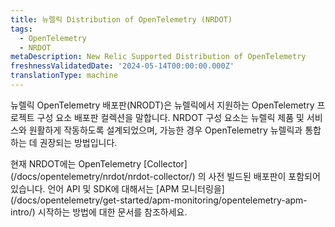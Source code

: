 ```yaml
---
title: 뉴렐릭 Distribution of OpenTelemetry (NRDOT)
tags:
  - OpenTelemetry
  - NRDOT
metaDescription: New Relic Supported Distribution of OpenTelemetry
freshnessValidatedDate: '2024-05-14T00:00:00.000Z'
translationType: machine
---
```


뉴렐릭 OpenTelemetry 배포판(NRODT)은 뉴렐릭에서 지원하는 OpenTelemetry 프로젝트 구성 요소 배포판 컬렉션을 말합니다. NRDOT 구성 요소는 뉴렐릭 제품 및 서비스와 원활하게 작동하도록 설계되었으며, 가능한 경우 OpenTelemetry 뉴렐릭과 통합하는 데 권장되는 방법입니다.

<Callout variant="tip">
  현재 NRDOT에는 OpenTelemetry [Collector](/docs/opentelemetry/nrdot/nrdot-collector/) 의 사전 빌드된 배포판이 포함되어 있습니다. 언어 API 및 SDK에 대해서는 [APM 모니터링을](/docs/opentelemetry/get-started/apm-monitoring/opentelemetry-apm-intro/) 시작하는 방법에 대한 문서를 참조하세요.
</Callout>
